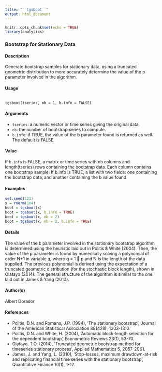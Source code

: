```yaml
---
title: "``tgsboot``"
output: html_document
---
```


```r
knitr::opts_chunk$set(echo = TRUE)
library(analytics)
```

###  Bootstrap for Stationary Data

#### Description
Generate bootstrap samples for stationary data, using a truncated geometric distribution to more accurately determine the value of the p parameter involved in the algorithm.

#### Usage
<pre><code>
tgsboot(tseries, nb = 1, b.info = FALSE)
</code></pre>

#### Arguments
* ``tseries``: a numeric vector or time series giving the original data.
* ``nb``: the number of bootstrap series to compute.
* ``b.info``: if TRUE, the value of the b parameter found is returned as well. The default is FALSE.

#### Value

If ``b.info`` is FALSE, a matrix or time series with nb columns and length(tseries) rows containing the bootstrap data. Each column contains one bootstrap sample. If b.info is TRUE, a list with two fields: one containing the bootstrap data, and another containing the b value found.

#### Examples
```r
set.seed(123)
x = rnorm(1e4)
boot = tgsboot(x)
boot = tgsboot(x, b.info = TRUE)
boot = tgsboot(x, nb = 2)
boot = tgsboot(x, nb = 2, b.info = TRUE)
```
#### Details
The value of the b parameter involved in the stationary bootstrap algorithm is determined using the heuristic laid out in Politis & White (2004). Then, the value of the p parameter is found by numerically solving a polynomial of order N+1 in variable q, where q = 1 􀀀 p and N is the length of the data supplied. The previous polynomial is derived using the expectation of a truncated
geometric distribution (for the stochastic block length), shown in Olatayo (2014). The general structure of the algorithm is similar to the one laid out in James & Yang (2010).


#### Author(s)
Albert Dorador

#### References
* Politis, D.N. and Romano, J.P. (1994), ’The stationary bootstrap’, Journal of the American Statistical Association 89(428), 1303-1313.
* Politis, D.N. and White, H. (2004), ’Automatic block-length selection for the dependent bootstrap’, Econometric Reviews 23(1), 53-70.
* Olatayo, T.O. (2014), ’Truncated geometric bootstrap method for timeseries stationary process’, Applied Mathematics 5, 2057-2061.
* James, J. and Yang, L. (2010), ’Stop-losses, maximum drawdown-at-risk and replicating financial time series with the stationary bootstrap’, Quantitative Finance 10(1), 1-12.
